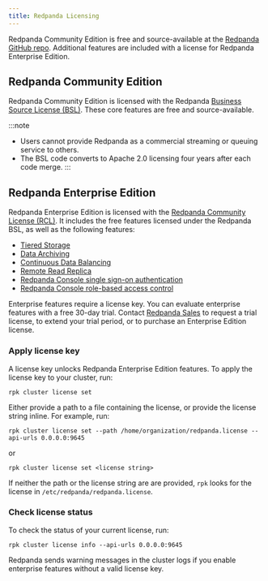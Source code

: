 ```yaml
---
title: Redpanda Licensing
---
```


<head>
    <meta name="title" content="Redpanda licensing | Redpanda Docs"/>
    <meta name="description" content="Redpanda is free and source-available at the Redpanda GitHub repo. Additional features are included with an enterprise license."/>
    <link rel="canonical" href="https://docs.redpanda.com/docs/get-started/licenses/" />
</head>

Redpanda Community Edition is free and source-available at the [Redpanda GitHub repo](https://github.com/redpanda-data/redpanda). Additional features are included with a license for Redpanda Enterprise Edition.


## Redpanda Community Edition

Redpanda Community Edition is licensed with the Redpanda [Business Source License (BSL)](https://github.com/redpanda-data/redpanda/blob/dev/licenses/bsl.md). These core features are free and source-available. 

:::note
* Users cannot provide Redpanda as a commercial streaming or queuing service to others. 
* The BSL code converts to Apache 2.0 licensing four years after each code merge.
:::


## Redpanda Enterprise Edition

Redpanda Enterprise Edition is licensed with the [Redpanda Community License (RCL)](https://github.com/redpanda-data/redpanda/blob/dev/licenses/rcl.md). It includes the free features licensed under the Redpanda BSL, as well as the following features:

* [Tiered Storage](../../data-management/tiered-storage)
* [Data Archiving](../../data-management/data-archiving)
* [Continuous Data Balancing](../../cluster-administration/continuous-data-balancing)
* [Remote Read Replica](../../data-management/remote-read-replicas)
* [Redpanda Console single sign-on authentication](../../console/single-sign-on/authentication)
* [Redpanda Console role-based access control](../../console/single-sign-on/authorization)

Enterprise features require a license key. You can evaluate enterprise features with a free 30-day trial. Contact [Redpanda Sales](https://redpanda.com/try-redpanda?section=enterprise-trial) to request a trial license, to extend your trial period, or to purchase an Enterprise Edition license.

### Apply license key

A license key unlocks Redpanda Enterprise Edition features. To apply the license key to your cluster, run:

`rpk cluster license set` 

Either provide a path to a file containing the license, or provide the license string inline. For example, run:

`rpk cluster license set --path /home/organization/redpanda.license --api-urls 0.0.0.0:9645`

or 

`rpk cluster license set <license string>`

If neither the path or the license string are are provided, `rpk` looks for the license in `/etc/redpanda/redpanda.license`. 

### Check license status

To check the status of your current license, run:

`rpk cluster license info --api-urls 0.0.0.0:9645`

Redpanda sends warning messages in the cluster logs if you enable enterprise features without a valid license key.